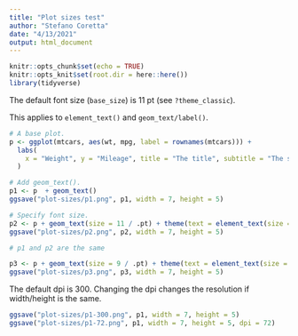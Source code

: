 ```yaml
---
title: "Plot sizes test"
author: "Stefano Coretta"
date: "4/13/2021"
output: html_document
---
```


```r
knitr::opts_chunk$set(echo = TRUE)
knitr::opts_knit$set(root.dir = here::here())
library(tidyverse)
```

The default font size (`base_size`) is 11 pt (see `?theme_classic`).

This applies to `element_text()` and `geom_text/label()`.

```r
# A base plot.
p <- ggplot(mtcars, aes(wt, mpg, label = rownames(mtcars))) +
  labs(
    x = "Weight", y = "Mileage", title = "The title", subtitle = "The sub", caption = "The caption."
  )

# Add geom_text().
p1 <- p  + geom_text()
ggsave("plot-sizes/p1.png", p1, width = 7, height = 5)

# Specify font size.
p2 <- p + geom_text(size = 11 / .pt) + theme(text = element_text(size = 11))
ggsave("plot-sizes/p2.png", p2, width = 7, height = 5)

# p1 and p2 are the same
```

```r
p3 <- p + geom_text(size = 9 / .pt) + theme(text = element_text(size = 16))
ggsave("plot-sizes/p3.png", p3, width = 7, height = 5)
```


The default dpi is 300.
Changing the dpi changes the resolution if width/height is the same.

```r
ggsave("plot-sizes/p1-300.png", p1, width = 7, height = 5)
ggsave("plot-sizes/p1-72.png", p1, width = 7, height = 5, dpi = 72)
```

